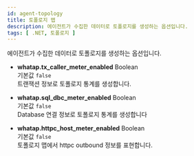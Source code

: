 ```yaml
---
id: agent-topology
title: 토폴로지 맵
description: 에이전트가 수집한 데이터로 토폴로지를 생성하는 옵션입니다.
tags: [ .NET, 토폴로지 ]
---
```


에이전트가 수집한 데이터로 토폴로지를 생성하는 옵션입니다.

* **whatap.tx_caller_meter_enabled** <span class='type'>Boolean</span><br/>기본값 `false`<br/>
트랜잭션 정보로 토폴로지 통계를 생성합니다.

* **whatap.sql_dbc_meter_enabled** <span class='type'>Boolean</span><br/>기본값 `false`<br/>
Database 연결 정보로 토폴로지 통계를 생성합니다

* **whatap.httpc_host_meter_enabled** <span class='type'>Boolean</span><br/>기본값 `false`<br/>
토폴로지 맵에서 httpc outbound 정보를 표현합니다.